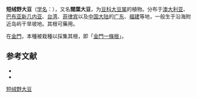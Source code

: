 {{Speciesbox
| name = 短绒野大豆
| status = 
| status_system = 
| image = Glycine tomentella flower5 (11139047405).jpg
| genus = Glycine
| species = tomentella
| authority = Hayata
}}

'''短绒野大豆'''（[[学名|学名]]：{{lang|la|''Glycine tomentella''}}），又名'''闊葉大豆'''，为[[豆科|豆科]][[大豆属|大豆属]]的植物。分布于[[澳大利亚|澳大利亚]]、[[巴布亚新几内亚|巴布亚新几内亚]]、[[台湾|台湾]]、[[菲律宾|菲律宾]]以及[[中国大陆|中国大陆]]的[[广东|广东]]、[[福建|福建]]等地，一般生于沿海附近岛屿干旱坡地。其根可藥用。

在[[金門|金門]]，本種被栽種以採集其根，即「[[金門一條根|金門一條根]]」。

== 参考文献 ==

* {{cite web| url =http://www.bioinfo.cn/db05/KmzwSpecies.php?action=view&id=16176| title =短绒野大豆| work =《中国高等植物数据库全库》| publisher =中国科学院微生物研究所| author =昆明植物研究所| accessdate =2009-02-25| deadurl =yes| archiveurl =https://web.archive.org/web/20160305032504/http://www.bioinfo.cn/db05/KmzwSpecies.php?action=view&id=16176| archivedate =2016-03-05}}
* {{TaiBNET| zh=闊葉大豆 | id=203147 | binomial=Glycine tomentella | authority=Hayata, 1920 | var= | accessdate=2013-01-24}}
{{Taxonbar|from=Q15228147}}

[[Category:大豆属|短绒野大豆]]


{{植物小作品}}